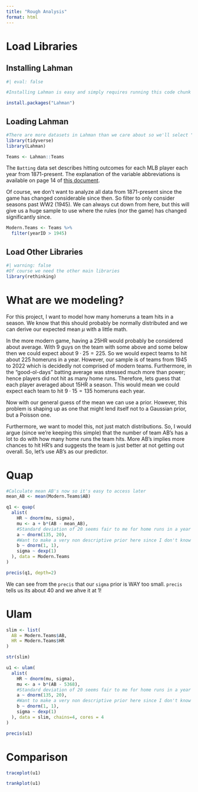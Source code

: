 ```yaml
---
title: "Rough Analysis"
format: html
---
```


# Load Libraries

## Installing Lahman

```r
#| eval: false

#Installing Lahman is easy and simply requires running this code chunk

install.packages("Lahman")
```

## Loading Lahman

```r
#There are more datasets in Lahman than we care about so we'll select "Batting"
library(tidyverse)
library(Lahman)

Teams <- Lahman::Teams
```

The `Batting` data set describes hitting outcomes for each MLB player each year from 1871-present. The explanation of the variable abbreviations is available on page 14 of [this document](https://cran.r-project.org/web/packages/Lahman/Lahman.pdf).

Of course, we don't want to analyze all data from 1871-present since the game has changed considerable since then. So filter to only consider seasons past WW2 (1945). We can always cut down from here, but this will give us a huge sample to use where the rules (nor the game) has changed significantly since.

```r
Modern.Teams <- Teams %>% 
  filter(yearID > 1945)
```

## Load Other Libraries

```r
#| warning: false
#Of course we need the other main libraries
library(rethinking)
```

# What are we modeling?

For this project, I want to model how many homeruns a team hits in a season. We know that this should probably be normally distributed and we can derive our expected mean $\mu$ with a little math.

In the more modern game, having a 25HR would probably be considered about average. With 9 guys on the team with some above and some below then we could expect about $9\cdot25=225$. So we would expect teams to hit about 225 homeruns in a year. However, our sample is of teams from 1945 to 2022 which is decidedly not comprised of modern teams. Furthermore, in the "good-ol-days" batting average was stressed much more than power; hence players did not hit as many home runs. Therefore, lets guess that each player averaged about 15HR a season. This would mean we could expect each team to hit $9\cdot15=135$ homeruns each year.

Now with our general guess of the mean we can use a prior. However, this problem is shaping up as one that might lend itself not to a Gaussian prior, but a Poisson one.

Furthermore, we want to model this, not just match distributions. So, I would argue (since we're keeping this simple) that the number of team AB's has a lot to do with how many home runs the team hits. More AB's implies more chances to hit HR's and suggests the team is just better at not getting out overall. So, let's use AB's as our predictor.

# Quap

```r
#Calculate mean AB's now so it's easy to access later
mean_AB <- mean(Modern.Teams$AB)
```

```r
q1 <- quap(
  alist(
    HR ~ dnorm(mu, sigma),
    mu <- a + b*(AB - mean_AB),
    #Standard deviation of 20 seems fair to me for home runs in a year
    a ~ dnorm(135, 20),
    #Want to make a very non descriptive prior here since I don't know what the value of b could be
    b ~ dnorm(1, 1),
    sigma ~ dexp(1)
  ), data = Modern.Teams
)
```

```r
precis(q1, depth=2)
```

We can see from the `precis` that our `sigma` prior is WAY too small. `precis` tells us its about 40 and we ahve it at 1!

# Ulam

```r
slim <- list(
  AB = Modern.Teams$AB,
  HR = Modern.Teams$HR
)

str(slim)
```

```r
u1 <- ulam(
  alist(
    HR ~ dnorm(mu, sigma),
    mu <- a + b*(AB - 5368),
    #Standard deviation of 20 seems fair to me for home runs in a year
    a ~ dnorm(135, 20),
    #Want to make a very non descriptive prior here since I don't know what the value of b could be
    b ~ dnorm(1, 1),
    sigma ~ dexp(1)
  ), data = slim, chains=4, cores = 4
)
```

```r
precis(u1)
```

# Comparison

```r
traceplot(u1)
```

```r
trankplot(u1)
```
